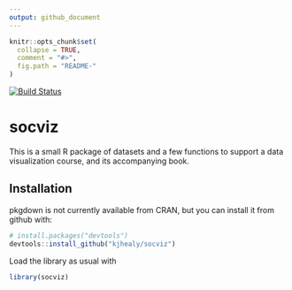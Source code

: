 ```yaml
---
output: github_document
---
```


<!-- README.md is generated from README.Rmd. Please edit that file -->

```r
knitr::opts_chunk$set(
  collapse = TRUE,
  comment = "#>",
  fig.path = "README-"
)
```

[![Build Status](https://travis-ci.org/kjhealy/socviz.svg?branch=master)](https://travis-ci.org/kjhealy/socviz)

# socviz 

This is a small R package of datasets and a few functions to support a
data visualization course, and its accompanying book.


## Installation

pkgdown is not currently available from CRAN, but you can install it from github with:

```r
# install.packages("devtools")
devtools::install_github("kjhealy/socviz")
```

Load the library as usual with

```r
library(socviz)
```

